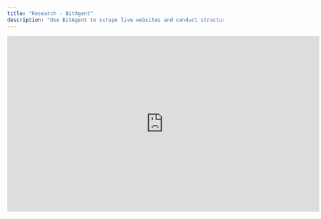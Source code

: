 ```yaml
---
title: "Research - BitAgent"
description: "Use BitAgent to scrape live websites and conduct structured market research. Configure prompts, apply output formatting (fields or lists), and enrich workflows with reliable, contextual company insights."
---
```


<iframe width="728" height="410" src="https://www.youtube.com/embed/TZm_feZvi0o?si=ve4qJTvWmQ9ey_Bd" title="YouTube video player" frameborder="0" allow="accelerometer; autoplay; clipboard-write; encrypted-media; gyroscope; picture-in-picture; web-share" referrerpolicy="strict-origin-when-cross-origin" allowfullscreen />

---

## Overview

**BitAgent** is Bitscale’s unique research agent designed for **live website scraping** and **market research**. It performs structured scrapes of a company’s website, and if the data is unavailable there, it automatically checks other sources such as Google Web Search.

BitAgent is widely used for:

- **Primary research** in customized outreach workflows
- Detecting website changes or signals (e.g., compliance, certifications)
- Extracting structured data like **event attendees**
- Enriching accounts with deeper context for personalization

<img
  height="100"
  src="https://res.cloudinary.com/dbfzpmxn2/image/upload/v1735312533/Screenshot_2024-12-27_at_8.39.33_PM_rd9ct0.png"
/>

---

### **When to Use BitAgent**

- Use **BitAgent** when you need **in-depth, company-specific insights**.
- Use **Google Web Search, Google News, or Perplexity agents** when you need broad, surface-level research across multiple sources.

---

### **Setting Up BitAgent**

1. Go to the **Enrichments Tab → Web Search → BitAgent**.
2. Provide an input:
   - **Preferred**: Company URL
   - **Alternative**: A direct link to the page you want scraped (e.g., an event attendee list).
3. Add a **prompt**:
   - Example: _“Check if the company is SOC2 validated.”_

---

### **Output Formatting**

Proper output formatting ensures that responses are structured and usable in downstream workflows. Without formatting, the AI may return unstructured text, which can break dependent steps.

Two formatting types are supported:

- **Fields**:
  - Used for single-value or comma-separated responses.
  - Example: `name` field with 10 names, `company` field with 10 companies (each comma separated).
- **Lists**:
  - Used when you want **row-level encapsulation** for each item.
  - Example: `{name, company}` for each attendee, output as multiple structured records.

> 💡 Use **Fields** when you need flat responses, and **Lists** when you plan to **explode results into multiple rows** in another grid.

---

### **Example: Event Attendees**

- **Fields Output**:
  - `name`: John, Sarah, Priya
  - `company`: Acme, Globex, Initech
- **Lists Output**:
  - `{name: John, company: Acme}`
  - `{name: Sarah, company: Globex}`
  - `{name: Priya, company: Initech}`

Lists are recommended when the output will be mapped into grids for further enrichment.

---

### **Adding Results to Columns**

- After running BitAgent, add the structured output as a **column** in your grid.
- Example: Column `is_soc_validated` with boolean values `True/False`.
- Supported output types: **Text**, **True/False**, **Numbers**, etc.

---

### **Best Practices**

- Always provide a **clear and concise prompt** (20–30 words).
- Use **structured output formatting** to avoid dependency errors.
- For **boolean checks** (e.g., “Is SOC2 validated?”), use **True/False type** for accuracy.
- For **bulk lists** (e.g., event attendees), always use the **List** option.